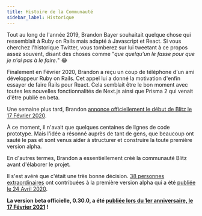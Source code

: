 ```yaml
---
title: Histoire de la Communauté
sidebar_label: Historique
---
```


Tout au long de l'année 2019, Brandon Bayer souhaitait quelque chose qui
ressemblait à Ruby on Rails mais adapté à Javascript et React. Si vous
cherchez l'historique Twitter, vous tomberez sur lui tweetant à ce propos
assez souvent, disant des choses comme "_que quelqu'un le fasse pour que
je n'ai pas à le faire._" 😂

Finalement en Février 2020, Brandon a reçu un coup de téléphone d'un ami
développeur Ruby on Rails. Cet appel lui a donné la motivation d'enfin
essayer de faire Rails pour React. Cela semblait être le bon moment avec
toutes les nouvelles fonctionnalités de Next.js ainsi que Prisma 2 qui
venait d'être publié en beta.

Une semaine plus tard, Brandon
[annonce officiellement le début de Blitz le 17 Février 2020](https://twitter.com/flybayer/status/1229425878481793024).

À ce moment, il n'avait que quelques centaines de lignes de code
prototype. Mais l'idée a résonné auprès de tant de gens, que beaucoup ont
sauté le pas et sont venus aider à structurer et construire la toute
première version alpha.

En d'autres termes, Brandon a essentiellement créé la communauté Blitz
avant d'élaborer le projet.

Il s'est avéré que c'était une très bonne décision.
[38 personnes extraordinaires](https://github.com/blitz-js/blitz/tree/ab6f60571ad61eef6be55e9684f2e243fa902e8d#contributors-)
ont contribuées à la première version alpha qui a été
[publiée le 24 Avril 2020](https://twitter.com/flybayer/status/1253649008540569600).

**La version beta officielle, 0.30.0, a été
[publiée lors du 1er anniversaire, le 17 Février 2021](https://twitter.com/flybayer/status/1362048912476016642)
!**
